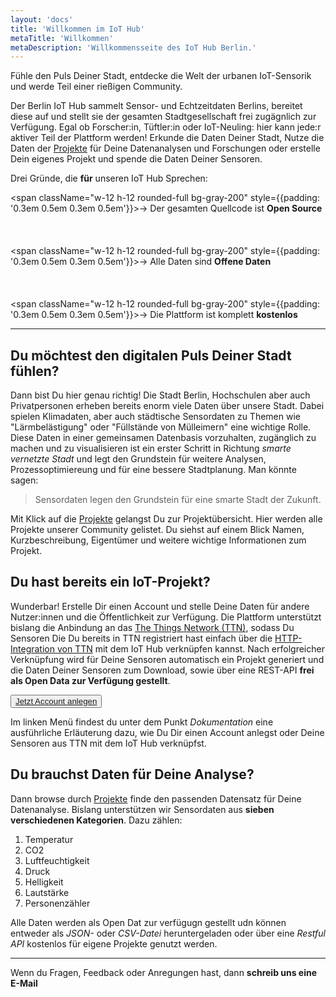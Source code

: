 ```yaml
---
layout: 'docs'
title: 'Willkommen im IoT Hub'
metaTitle: 'Willkommen'
metaDescription: 'Willkommensseite des IoT Hub Berlin.'
---
```



<p className="lead">
  Fühle den Puls Deiner Stadt, entdecke die Welt der urbanen IoT-Sensorik und werde Teil einer rießigen Community.
</p>

Der Berlin IoT Hub sammelt Sensor- und Echtzeitdaten Berlins, bereitet diese auf und stellt sie der gesamten Stadtgesellschaft frei zugägnlich zur Verfügung.
Egal ob Forscher:in, Tüftler:in oder IoT-Neuling: hier kann jede:r aktiver Teil der Plattform werden! Erkunde die Daten Deiner Stadt, Nutze die Daten der <a href='/projects'>Projekte</a> für Deine Datenanalysen und Forschungen oder erstelle Dein eigenes Projekt und spende die Daten Deiner Sensoren.

Drei Gründe, die <b>für</b> unseren IoT Hub Sprechen:

<span className="w-12 h-12 rounded-full bg-gray-200" style={{padding: '0.3em 0.5em 0.3em 0.5em'}}>→</span> Der gesamten Quellcode ist <b>Open Source</b>
<br></br>
<br></br>
<span className="w-12 h-12 rounded-full bg-gray-200" style={{padding: '0.3em 0.5em 0.3em 0.5em'}}>→</span> Alle Daten sind <b>Offene Daten</b>
<br></br>
<br></br>
<span className="w-12 h-12 rounded-full bg-gray-200" style={{padding: '0.3em 0.5em 0.3em 0.5em'}}>→</span> Die Plattform ist komplett <b>kostenlos</b>

---

## Du möchtest den digitalen Puls Deiner Stadt fühlen?
Dann bist Du hier genau richtig! Die Stadt Berlin, Hochschulen aber auch Privatpersonen erheben bereits enorm viele Daten über unsere Stadt. Dabei spielen Klimadaten, aber auch städtische Sensordaten zu Themen wie "Lärmbelästigung" oder "Füllstände von Mülleimern" eine wichtige Rolle.
Diese Daten in einer gemeinsamen Datenbasis vorzuhalten, zugänglich zu machen und zu visualisieren ist ein erster Schritt in Richtung *smarte vernetzte Stadt* und legt den Grundstein für weitere Analysen, Prozessoptimiereung und für eine bessere Stadtplanung.
Man könnte sagen:
<blockquote>
  <p>Sensordaten legen den Grundstein für eine smarte Stadt der Zukunft.</p>
</blockquote>

Mit Klick auf die <a href='/projects'>Projekte</a> gelangst Du zur Projektübersicht. Hier werden alle Projekte unserer Community gelistet.
Du siehst auf einem Blick Namen, Kurzbeschreibung, Eigentümer und weitere wichtige Informationen zum Projekt.

## Du hast bereits ein IoT-Projekt?
Wunderbar! Erstelle  Dir einen Account und stelle Deine Daten für andere Nutzer:innen und die Öffentlichkeit zur Verfügung. Die Plattform unterstützt bislang die Anbindung an das <a href="https://www.thethingsnetwork.org/" target="_blank">The Things Network (TTN)</a>, sodass Du Sensoren Die Du bereits in TTN registriert hast einfach über die <a href="https://www.thethingsnetwork.org/docs/applications/http/" target="_blank">HTTP-Integration von TTN</a> mit dem IoT Hub verknüpfen kannst.
Nach erfolgreicher Verknüpfung wird für Deine Sensoren automatisch ein Projekt generiert und die Daten Deiner Sensoren zum Download, sowie über eine REST-API <b>frei als Open Data zur Verfügung gestellt</b>.

<Button><a href='/signup'>Jetzt Account anlegen</a></Button>

Im linken Menü findest du unter dem Punkt *Dokumentation* eine ausführliche Erläuterung dazu, wie Du Dir einen Account anlegst oder Deine Sensoren aus TTN mit dem IoT Hub verknüpfst.

## Du brauchst Daten für Deine Analyse?

Dann browse durch <a href='/projects'>Projekte</a> finde den passenden Datensatz für Deine Datenanalyse.
Bislang unterstützen wir Sensordaten aus <b>sieben verschiedenen Kategorien</b>. Dazu zählen:
1. Temperatur
2. CO2
3. Luftfeuchtigkeit
4. Druck
5. Helligkeit
6. Lautstärke
7. Personenzähler

Alle Daten werden als Open Dat zur verfügugn gestellt udn können entweder als *JSON-* oder *CSV-Datei* heruntergeladen oder über eine *Restful API* kostenlos für eigene Projekte genutzt werden. 

---

Wenn du Fragen, Feedback oder Anregungen hast, dann **schreib uns eine E-Mail**

